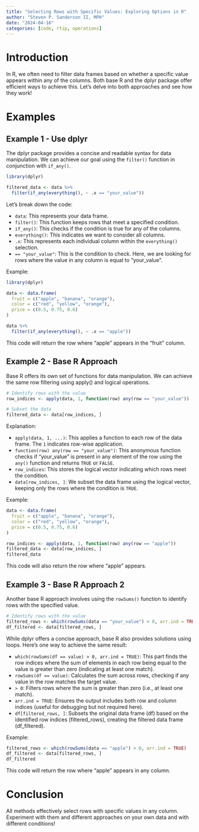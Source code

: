 ```yaml
---
title: "Selecting Rows with Specific Values: Exploring Options in R"
author: "Steven P. Sanderson II, MPH"
date: "2024-04-16"
categories: [code, rtip, operations]
---
```


# Introduction

In R, we often need to filter data frames based on whether a specific value appears within any of the columns. Both base R and the dplyr package offer efficient ways to achieve this. Let's delve into both approaches and see how they work!

# Examples

## Example 1 - Use dplyr

The dplyr package provides a concise and readable syntax for data manipulation. We can achieve our goal using the `filter()` function in conjunction with `if_any()`.

```r
library(dplyr)

filtered_data <- data %>%
  filter(if_any(everything(), ~ .x == "your_value"))
```

Let's break down the code:

*   `data`: This represents your data frame.
*   `filter()`: This function keeps rows that meet a specified condition.
*   `if_any()`: This checks if the condition is true for any of the columns.
*   `everything()`: This indicates we want to consider all columns.
*   `.x`: This represents each individual column within the `everything()` selection.
*   `== "your_value"`: This is the condition to check. Here, we are looking for rows where the value in any column is equal to "your_value".

Example:

```r
library(dplyr)

data <- data.frame(
  fruit = c("apple", "banana", "orange"),
  color = c("red", "yellow", "orange"),
  price = c(0.5, 0.75, 0.6)
)

data %>%
  filter(if_any(everything(), ~ .x == "apple"))
```


This code will return the row where "apple" appears in the "fruit" column.

## Example 2 - Base R Approach

Base R offers its own set of functions for data manipulation. We can achieve the same row filtering using apply() and logical operations.

```r
# Identify rows with the value
row_indices <- apply(data, 1, function(row) any(row == "your_value"))

# Subset the data
filtered_data <- data[row_indices, ]
```

Explanation:

*   `apply(data, 1, ...)`: This applies a function to each row of the data frame. The `1` indicates row-wise application.
*   `function(row) any(row == "your_value")`: This anonymous function checks if "your_value" is present in any element of the row using the `any()` function and returns `TRUE` or `FALSE`.
*   `row_indices`: This stores the logical vector indicating which rows meet the condition.
*   `data[row_indices, ]`: We subset the data frame using the logical vector, keeping only the rows where the condition is `TRUE`.

Example:

```r
data <- data.frame(
  fruit = c("apple", "banana", "orange"),
  color = c("red", "yellow", "orange"),
  price = c(0.5, 0.75, 0.6)
)

row_indices <- apply(data, 1, function(row) any(row == "apple"))
filtered_data <- data[row_indices, ]
filtered_data
```
    
This code will also return the row where "apple" appears.

## Example 3 - Base R Approach 2

Another base R approach involves using the `rowSums()` function to identify rows with the specified value.

```R
# Identify rows with the value
filtered_rows <- which(rowSums(data == "your_value") > 0, arr.ind = TRUE)
df_filtered <- data[filtered_rows, ]
```
While dplyr offers a concise approach, base R also provides solutions using loops. Here's one way to achieve the same result:

*   `which(rowSums(df == value) > 0, arr.ind = TRUE)`: This part finds the row indices where the sum of elements in each row being equal to the value is greater than zero (indicating at least one match).
*   `rowSums(df == value)`: Calculates the sum across rows, checking if any value in the row matches the target value.
*   `> 0`: Filters rows where the sum is greater than zero (i.e., at least one match).
*   `arr.ind = TRUE`: Ensures the output includes both row and column indices (useful for debugging but not required here).
*   `df[filtered_rows, ]`: Subsets the original data frame (df) based on the identified row indices (filtered_rows), creating the filtered data frame (df_filtered).

Example:

```r
filtered_rows <- which(rowSums(data == "apple") > 0, arr.ind = TRUE)
df_filtered <- data[filtered_rows, ]
df_filtered
```

This code will return the row where "apple" appears in any column.

# Conclusion

All methods effectively select rows with specific values in any column. Experiment with them and different approaches on your own data and with different conditions!